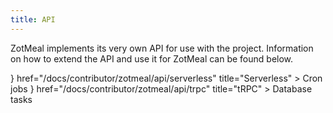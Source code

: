 ```yaml
---
title: API
---
```



ZotMeal implements its very own API for use with the project. Information on
how to extend the API and use it for ZotMeal can be found below.

<Cards>
  <Card
    icon={<ServerOff/>}
    href="/docs/contributor/zotmeal/api/serverless"
    title="Serverless"
  > 
    Cron jobs
  </Card>
  <Card
    icon={<Database/>}
    href="/docs/contributor/zotmeal/api/trpc"
    title="tRPC"
  >
    Database tasks
  </Card>

</Cards>